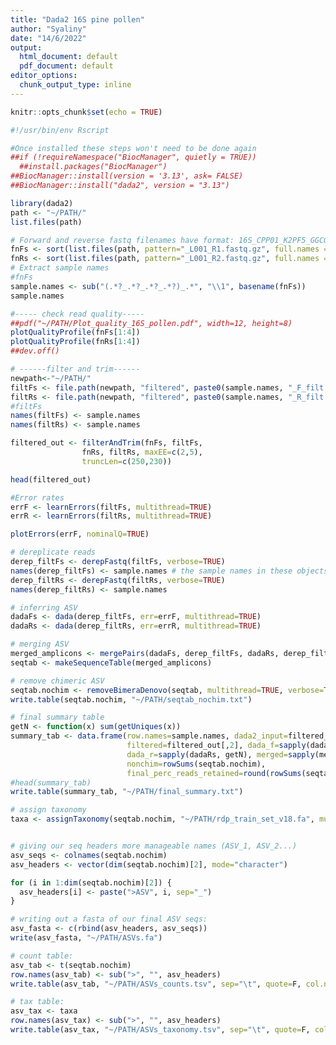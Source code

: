 ---
title: "Dada2 16S pine pollen"
author: "Syaliny"
date: "14/6/2022"
output:
  html_document: default
  pdf_document: default
editor_options:
  chunk_output_type: inline
---

```{r setup, include=FALSE}
knitr::opts_chunk$set(echo = TRUE)
```



```{r}
#!/usr/bin/env Rscript

#Once installed these steps won't need to be done again
##if (!requireNamespace("BiocManager", quietly = TRUE))
  ##install.packages("BiocManager")
##BiocManager::install(version = '3.13', ask= FALSE)
##BiocManager::install("dada2", version = "3.13")
```

```{r}
library(dada2)
path <- "~/PATH/"
list.files(path)
```


```{r}
# Forward and reverse fastq filenames have format: 16S_CPP01_K2PF5_GGCGTAACGGCA_L001_R1.fastq.gz
fnFs <- sort(list.files(path, pattern="_L001_R1.fastq.gz", full.names = TRUE))
fnRs <- sort(list.files(path, pattern="_L001_R2.fastq.gz", full.names = TRUE))
# Extract sample names
#fnFs
sample.names <- sub("(.*?_.*?_.*?_.*?)_.*", "\\1", basename(fnFs))
sample.names
```


```{r}

#----- check read quality-----
##pdf("~/PATH/Plot_quality_16S_pollen.pdf", width=12, height=8)
plotQualityProfile(fnFs[1:4])
plotQualityProfile(fnRs[1:4])
##dev.off()
```

```{r}
# ------filter and trim------
newpath<-"~/PATH/"
filtFs <- file.path(newpath, "filtered", paste0(sample.names, "_F_filt.fastq.gz"))
filtRs <- file.path(newpath, "filtered", paste0(sample.names, "_R_filt.fastq.gz"))
#filtFs
names(filtFs) <- sample.names
names(filtRs) <- sample.names

filtered_out <- filterAndTrim(fnFs, filtFs,
                fnRs, filtRs, maxEE=c(2,5),
                truncLen=c(250,230))

head(filtered_out)

#Error rates
errF <- learnErrors(filtFs, multithread=TRUE)
errR <- learnErrors(filtRs, multithread=TRUE)

plotErrors(errF, nominalQ=TRUE)

```

```{r}
# dereplicate reads
derep_filtFs <- derepFastq(filtFs, verbose=TRUE)
names(derep_filtFs) <- sample.names # the sample names in these objects are initially the file names of the samples, this sets them to the sample names for the rest of the workflow
derep_filtRs <- derepFastq(filtRs, verbose=TRUE)
names(derep_filtRs) <- sample.names
```

```{r}
# inferring ASV
dadaFs <- dada(derep_filtFs, err=errF, multithread=TRUE)
dadaRs <- dada(derep_filtRs, err=errR, multithread=TRUE)
```

```{r}
# merging ASV
merged_amplicons <- mergePairs(dadaFs, derep_filtFs, dadaRs, derep_filtRs, trimOverhang=TRUE, verbose=TRUE)
seqtab <- makeSequenceTable(merged_amplicons)
```

```{r}
# remove chimeric ASV
seqtab.nochim <- removeBimeraDenovo(seqtab, multithread=TRUE, verbose=TRUE)
write.table(seqtab.nochim, "~/PATH/seqtab_nochim.txt")

```

```{r}
# final summary table
getN <- function(x) sum(getUniques(x))
summary_tab <- data.frame(row.names=sample.names, dada2_input=filtered_out[,1],
                          filtered=filtered_out[,2], dada_f=sapply(dadaFs, getN),
                          dada_r=sapply(dadaRs, getN), merged=sapply(merged_amplicons, getN),
                          nonchim=rowSums(seqtab.nochim),
                          final_perc_reads_retained=round(rowSums(seqtab.nochim)/filtered_out[,1]*100, 1))
#head(summary_tab)
write.table(summary_tab, "~/PATH/final_summary.txt")

```

```{r}
# assign taxonomy
taxa <- assignTaxonomy(seqtab.nochim, "~/PATH/rdp_train_set_v18.fa", multithread=TRUE)


# giving our seq headers more manageable names (ASV_1, ASV_2...)
asv_seqs <- colnames(seqtab.nochim)
asv_headers <- vector(dim(seqtab.nochim)[2], mode="character")

for (i in 1:dim(seqtab.nochim)[2]) {
  asv_headers[i] <- paste(">ASV", i, sep="_")
}

# writing out a fasta of our final ASV seqs:
asv_fasta <- c(rbind(asv_headers, asv_seqs))
write(asv_fasta, "~/PATH/ASVs.fa")

# count table:
asv_tab <- t(seqtab.nochim)
row.names(asv_tab) <- sub(">", "", asv_headers)
write.table(asv_tab, "~/PATH/ASVs_counts.tsv", sep="\t", quote=F, col.names=NA)

# tax table:
asv_tax <- taxa
row.names(asv_tax) <- sub(">", "", asv_headers)
write.table(asv_tax, "~/PATH/ASVs_taxonomy.tsv", sep="\t", quote=F, col.names=NA)
```

